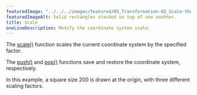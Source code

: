 ---
featuredImage: "../../../images/featured/05_Transformation-02_Scale-thumbnail.png"
featuredImageAlt: Solid rectangles stacked on top of one another.
title: Scale
oneLineDescription: Modify the coordinate system scale.
---

The
<a href="https://p5js.org/reference/p5/scale">scale()</a>
function scales the current coordinate system by the specified
factor.

The
<a href="https://p5js.org/reference/p5/push">push()</a>
and
<a href="https://p5js.org/reference/p5/pop">pop()</a>
functions save and restore the coordinate system, respectively.

In this example, a square size 200 is drawn at the origin, with
three different scaling factors.